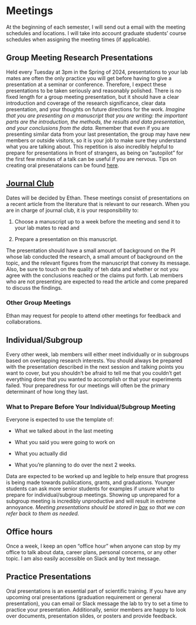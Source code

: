 # Meetings
At the beginning of each semester, I will send out a email with the meeting schedules and locations. I will take into account graduate students' course schedules when assigning the meeting times (if applicable). 

## Group Meeting Research Presentations
Held every Tuesday at 3pm in the Spring of 2024, presentations to your lab mates are often the only practice you will get before having to give a presentation at a seminar or conference. Therefore, I expect these presentations to be taken seriously and reasonably polished. There is no fixed length for a group meeting presentation, but it should have a clear introduction and coverage of the research significance, clear data presentation, and your thoughts on future directions for the work. *Imagine that you are presenting on a manuscript that you are writing: the important parts are the introduction, the methods, the results and data presentation, and your conclusions from the data.* Remember that even if you are presenting similar data from your last presentation, the group may have new members or outside visitors, so it is your job to make sure they understand what you are talking about. This repetition is also incredibly helpful to prepare for presentations in front of strangers, as being on "autopilot" for the first few minutes of a talk can be useful if you are nervous. Tips on creating oral presenataions can be found [here](#oralpres).

## [Journal Club](#journalclub)
Dates will be decided by Ethan. These meetings consist of presentations on a recent article from the literature that is relevant to our research. When you are in charge of journal club, it is your responsibility to:

1. Choose a manuscript up to a week before the meeting and send it to your lab mates to read and  

2. Prepare a presentation on this manuscript. 

The presentation should have a small amount of background on the PI whose lab conducted the research, a small amount of background on the topic, and the relevant figures from the manuscript that convey its message. Also, be sure to touch on the quality of teh data and whether or not you agree with the conclusions reached or the claims put forth. Lab members who are not presenting are expected to read the article and come prepared to discuss the findings. 

### Other Group Meetings
Ethan may request for people to attend other meetings for feedback and collaborations. 

## Individual/Subgroup
Every other week, lab members will either meet individually or in subgroups based on overlapping research interests. You should always be prepared with the presentation described in the next session and talking points you want to cover, but you shouldn't be afraid to tell me that you couldn't get everything done that you wanted to accomplish or that your experiments failed. Your preparedness for our meetings will often be the primary determinant of how long they last.   

### What to Prepare Before Your Individual/Subgroup Meeting {#subgroup}
Everyone is expected to use the template of:

- What we talked about in the last meeting

- What you said you were going to work on

- What you actually did

- What you're planning to do over the next 2 weeks. 

Data are expected to be worked up and legible to help ensure that progress is being made towards publications, grants, and graduations. Younger students can ask more senior students for examples if unsure what to prepare for individual/subgroup meetings. Showing up unprepared for a subgroup meeting is incredibly unproductive and will result in extreme annoyance. *Meeting presentations should be stored in [box](#vanderbiltbox) so that we can refer back to them as needed.*

## Office hours
Once a week, I keep an open "office hour" when anyone can stop by my office to talk about data, career plans, personal concerns, or any other topic. I am also easily accessible on Slack and by text message.

## Practice Presentations {#practice}
Oral presentations is an essential part of scientific training. If you have any upcoming oral presentations (graduation requirement or general presentation), you can email or Slack message the lab to try to set a time to practice your presentation. Additionally, senior members are happy to look over documents, presentation slides, or posters and provide feedback. 
